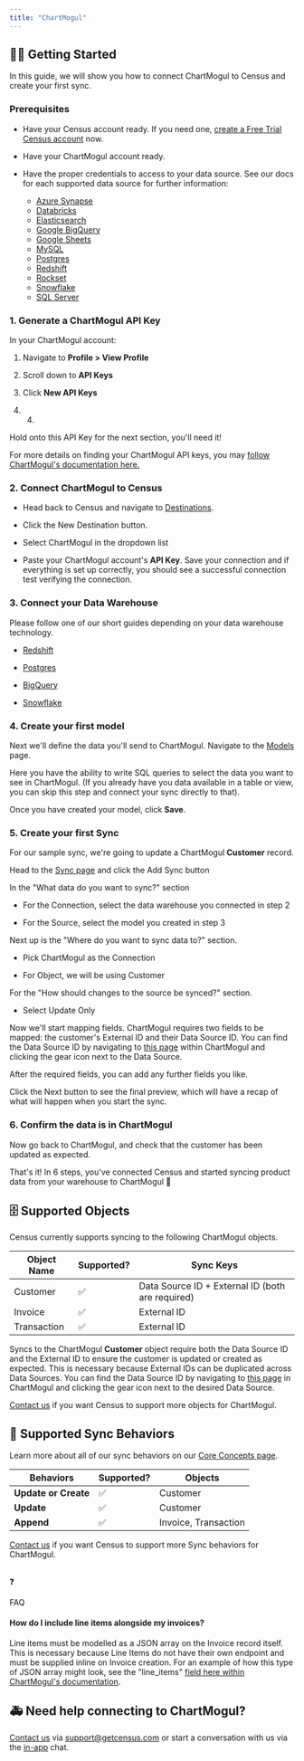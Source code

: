 ```yaml
---
title: "ChartMogul"
---
```


## 🏃‍♀️ Getting Started

In this guide, we will show you how to connect ChartMogul to Census and create your first sync.

### Prerequisites

* Have your Census account ready. If you need one, [create a Free Trial Census account](https://app.getcensus.com/) now.

* Have your ChartMogul account ready.

* Have the proper credentials to access to your data source. See our docs for each supported data source for further information:  
   * [Azure Synapse](/sources/azure-synapse)  
   * [Databricks](https://docs.getcensus.com/sources/databricks)  
   * [Elasticsearch](https://docs.getcensus.com/sources/elasticsearch)  
   * [Google BigQuery](https://docs.getcensus.com/sources/google-bigquery)  
   * [Google Sheets](https://docs.getcensus.com/sources/google-sheets)  
   * [MySQL](https://docs.getcensus.com/sources/mysql)  
   * [Postgres](https://docs.getcensus.com/sources/postgres)  
   * [Redshift](https://docs.getcensus.com/sources/redshift)  
   * [Rockset](https://docs.getcensus.com/sources/rockset)  
   * [Snowflake](https://docs.getcensus.com/sources/snowflake)  
   * [SQL Server](https://docs.getcensus.com/sources/sql-server)

### 1\. Generate a ChartMogul API Key

In your ChartMogul account:

1. Navigate to **Profile > View Profile**

2. Scroll down to **API Keys**

3. Click **New API Keys**

4. 4.  
Hold onto this API Key for the next section, you'll need it!

For more details on finding your ChartMogul API keys, you may [follow ChartMogul's documentation here.](https://dev.chartmogul.com/docs/authentication)

### 2\. Connect ChartMogul to Census

* Head back to Census and navigate to [Destinations](https://app.getcensus.com/destinations).

* Click the New Destination button.

* Select ChartMogul in the dropdown list

* Paste your ChartMogul account's **API Key**. Save your connection and if everything is set up correctly, you should see a successful connection test verifying the connection.

### 3\. Connect your Data Warehouse

Please follow one of our short guides depending on your data warehouse technology.

* [Redshift](https://help.getcensus.com/article/10-configuring-redshift-postgresql-access)

* [Postgres](https://help.getcensus.com/article/10-configuring-redshift-postgresql-access)

* [BigQuery](https://help.getcensus.com/article/21-configuring-bigquery-access)

* [Snowflake](https://help.getcensus.com/article/8-configuring-snowflake-access)

### 4\. Create your first model

Next we'll define the data you'll send to ChartMogul. Navigate to the [Models](https://app.getcensus.com/models) page.

Here you have the ability to write SQL queries to select the data you want to see in ChartMogul. (If you already have you data available in a table or view, you can skip this step and connect your sync directly to that).

Once you have created your model, click **Save**.

### 5\. Create your first Sync

For our sample sync, we're going to update a ChartMogul **Customer** record.

Head to the [Sync page](https://app.getcensus.com/syncs) and click the Add Sync button

In the "What data do you want to sync?" section

* For the Connection, select the data warehouse you connected in step 2

* For the Source, select the model you created in step 3

Next up is the "Where do you want to sync data to?" section.

* Pick ChartMogul as the Connection

* For Object, we will be using Customer

For the "How should changes to the source be synced?" section.

* Select Update Only

Now we'll start mapping fields. ChartMogul requires two fields to be mapped: the customer's External ID and their Data Source ID. You can find the Data Source ID by navigating to [this page](https://t.sidekickopen01.com/s3t/c/5/f18dQhb0S7kF8cFC2RW1K7Z1759hl3kW7%5Fk2841CX6NGW35QNwB7tCtH0Vs7zDQ8qd1Kwf197v5Y04?te=W3R5hFj4cm2zwW3zfPSj3F7xMPW4fKXXf4hHZdBW43T4MG1LwsHHW3yLX3g3zhrVDW49NLhq3zhrqJF4cNcV-W1v31&si=8000000017473620&pi=3d1e4afe-99d8-4b66-b041-de8a431bfb88) within ChartMogul and clicking the gear icon next to the Data Source.

After the required fields, you can add any further fields you like.

Click the Next button to see the final preview, which will have a recap of what will happen when you start the sync.

### 6\. Confirm the data is in ChartMogul

Now go back to ChartMogul, and check that the customer has been updated as expected.

That's it! In 6 steps, you've connected Census and started syncing product data from your warehouse to ChartMogul 🎉

## 🗄 Supported Objects

Census currently supports syncing to the following ChartMogul objects.

| **Object Name** | **Supported?** | **Sync Keys**                                    |
| --------------- | -------------- | ------------------------------------------------ |
| Customer        | ✅              | Data Source ID + External ID (both are required) |
| Invoice         | ✅              | External ID                                      |
| Transaction     | ✅              | External ID                                      |

Syncs to the ChartMogul **Customer** object require both the Data Source ID and the External ID to ensure the customer is updated or created as expected. This is necessary because External IDs can be duplicated across Data Sources. You can find the Data Source ID by navigating to [this page](https://t.sidekickopen01.com/s3t/c/5/f18dQhb0S7kF8cFC2RW1K7Z1759hl3kW7%5Fk2841CX6NGW35QNwB7tCtH0Vs7zDQ8qd1Kwf197v5Y04?te=W3R5hFj4cm2zwW3zfPSj3F7xMPW4fKXXf4hHZdBW43T4MG1LwsHHW3yLX3g3zhrVDW49NLhq3zhrqJF4cNcV-W1v31&si=8000000017473620&pi=3d1e4afe-99d8-4b66-b041-de8a431bfb88) in ChartMogul and clicking the gear icon next to the desired Data Source.

[Contact us](mailto:support@getcensus.com) if you want Census to support more objects for ChartMogul.

## 🔄 Supported Sync Behaviors

Learn more about all of our sync behaviors on our [Core Concepts page](/basics/core-concept#the-different-sync-behaviors).

| **Behaviors**        | **Supported?** | **Objects**          |
| -------------------- | -------------- | -------------------- |
| **Update or Create** | ✅              | Customer             |
| **Update**           | ✅              | Customer             |
| **Append**           | ✅              | Invoice, Transaction |

[Contact us](mailto:support@getcensus.com) if you want Census to support more Sync behaviors for ChartMogul.

## 

❓

FAQ

#### How do I include line items alongside my invoices?

Line items must be modelled as a JSON array on the Invoice record itself. This is necessary because Line Items do not have their own endpoint and must be supplied inline on Invoice creation. For an example of how this type of JSON array might look, see the "line\_items" [field here within ChartMogul's documentation](https://dev.chartmogul.com/reference/import-customers-invoices).

## 🚑 Need help connecting to ChartMogul?

[Contact us](mailto:support@getcensus.com) via support@getcensus.com or start a conversation with us via the [in-app](https://app.getcensus.com) chat.
